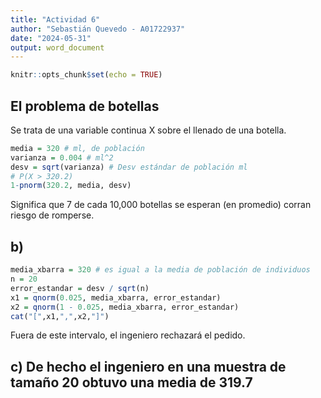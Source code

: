 ```yaml
---
title: "Actividad 6"
author: "Sebastián Quevedo - A01722937"
date: "2024-05-31"
output: word_document
---
```


```r
knitr::opts_chunk$set(echo = TRUE)
```

## El problema de botellas
Se trata de una variable continua X sobre el llenado de una botella.
```r
media = 320 # ml, de población
varianza = 0.004 # ml^2
desv = sqrt(varianza) # Desv estándar de población ml
# P(X > 320.2)
1-pnorm(320.2, media, desv)
```
Significa que 7 de cada 10,000 botellas se esperan (en promedio) corran riesgo de romperse.

## b)
```r
media_xbarra = 320 # es igual a la media de población de individuos
n = 20
error_estandar = desv / sqrt(n)
x1 = qnorm(0.025, media_xbarra, error_estandar)
x2 = qnorm(1 - 0.025, media_xbarra, error_estandar)
cat("[",x1,",",x2,"]")
```
Fuera de este intervalo, el ingeniero rechazará el pedido.

## c) De hecho el ingeniero en una muestra de tamaño 20 obtuvo una media de 319.7










